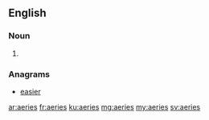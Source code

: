==English==

===Noun===
{{head|en}}

# {{plural of|aerie}}

===Anagrams===
* [[easier#English|easier]]

[[ar:aeries]]
[[fr:aeries]]
[[ku:aeries]]
[[mg:aeries]]
[[my:aeries]]
[[sv:aeries]]